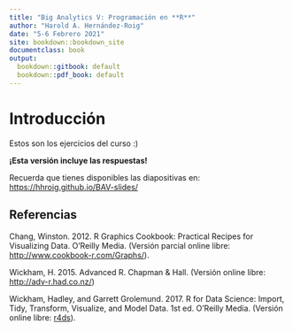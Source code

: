 ```yaml
---
title: "Big Analytics V: Programación en **R**"
author: "Harold A. Hernández-Roig"
date: "5-6 Febrero 2021"
site: bookdown::bookdown_site
documentclass: book
output:
  bookdown::gitbook: default
  bookdown::pdf_book: default
---
```


# Introducción

Estos son los ejercicios del curso :)

**¡Esta versión incluye las respuestas!**

Recuerda que tienes disponibles las diapositivas en: <https://hhroig.github.io/BAV-slides/>

## Referencias

Chang, Winston. 2012. R Graphics Cookbook: Practical Recipes for Visualizing Data. O'Reilly Media. (Versión parcial online libre: <http://www.cookbook-r.com/Graphs/>).

Wickham, H. 2015. Advanced R. Chapman & Hall. (Versión online libre: <http://adv-r.had.co.nz/>)

Wickham, Hadley, and Garrett Grolemund. 2017. R for Data Science: Import, Tidy, Transform, Visualize, and Model Data. 1st ed. O’Reilly Media. (Versión online libre: [r4ds](https://r4ds.had.co.nz/index.html)).


<!-- If you need PDF output, uncomment bookdown::pdf_book above in YAML. You will need a LaTeX installation, e.g., https://yihui.name/tinytex/ -->
